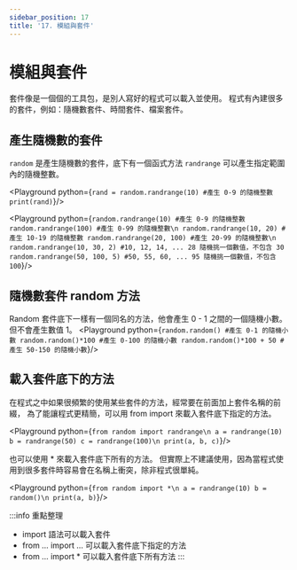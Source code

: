 ```yaml
---
sidebar_position: 17
title: '17. 模組與套件'
---
```


# 模組與套件
套件像是一個個的工具包，是別人寫好的程式可以載入並使用。
程式有內建很多的套件，例如：隨機數套件、時間套件、檔案套件。

## 產生隨機數的套件
`random` 是產生隨機數的套件，底下有一個函式方法 `randrange` 可以產生指定範圍內的隨機整數。

<Playground python={`
rand = random.randrange(10) #產生 0-9 的隨機整數
print(rand)
`}/>

<Playground python={`
random.randrange(10) #產生 0-9 的隨機整數
random.randrange(100) #產生 0-99 的隨機整數\n
random.randrange(10, 20) #產生 10-19 的隨機整數
random.randrange(20, 100) #產生 20-99 的隨機整數\n
random.randrange(10, 30, 2) #10, 12, 14, ... 28 隨機挑一個數值，不包含 30
random.randrange(50, 100, 5) #50, 55, 60, ... 95 隨機挑一個數值，不包含 100
`}/>

## 隨機數套件 random 方法
Random 套件底下一樣有一個同名的方法，他會產生 0 - 1 之間的一個隨機小數。
但不會產生數值 1。
<Playground python={`
random.random() #產生 0-1 的隨機小數
random.random()*100 #產生 0-100 的隨機小數
random.random()*100 + 50 #產生 50-150 的隨機小數
`}/>

## 載入套件底下的方法
在程式之中如果很頻繁的使用某些套件的方法，經常要在前面加上套件名稱的前綴，
為了能讓程式更精簡，可以用 from import 來載入套件底下指定的方法。

<Playground python={`
from random import randrange\n
a = randrange(10)
b = randrange(50)
c = randrange(100)\n
print(a, b, c)
`}/>

也可以使用 * 來載入套件底下所有的方法。
但實際上不建議使用，因為當程式使用到很多套件時容易會在名稱上衝突，除非程式很單純。

<Playground python={`
from random import *\n
a = randrange(10)
b = random()\n
print(a, b)
`}/>

:::info 重點整理
* import 語法可以載入套件
* from … import … 可以載入套件底下指定的方法
* from … import * 可以載入套件底下所有方法
:::